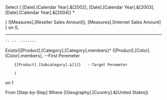 Select 
{	[Date].[Calendar Year].&[2002],
	[Date].[Calendar Year].&[2003],
	[Date].[Calendar Year].&[2004]}
					*

{	([Measures].[Reseller Sales Amount]),
	[Measures].[Internet Sales Amount]	} on 0,

--------------------------------------------------------
	-- --  -------
Exists({[Product].[Category].[Category].members}*
		{[Product].[Color].[Color].members},   --First Peremeter

		{[Product].[Subcategory].&[1]}   --Target Peremeter
		
		)

 on 1 

From [Step-by-Step]
Where ([Geography].[Country].&[United States])
